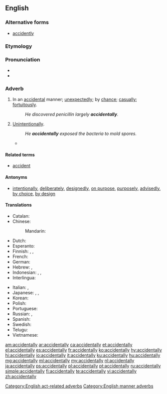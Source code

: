 ==English==

===Alternative forms===
*[[accidently]]

===Etymology===
{{suffix|accidental|ly|lang=en}}

===Pronunciation===
* {{IPA|/ˌæksəˈdɛnt(ə)li/|lang=en}}
* {{audio|en-us-accidentally.ogg|Audio (US)|lang=en}}

===Adverb===
{{en-adv}}

# In an [[accidental]] manner; [[unexpectedly]]; by [[chance]]; [[casually]]; [[fortuitously]].
#: ''He discovered penicillin largely '''accidentally'''.''
# [[unintentionally|Unintentionally]].
#: ''He '''accidentally''' exposed the bacteria to mold spores.''
#* {{quote-news|year=2011
|date=December 14
|author=Steven Morris
|title=Devon woman jailed for 168 days for killing kitten in microwave
|work=Guardian
|url=http://www.guardian.co.uk/world/2011/dec/14/woman-killed-kitten-microwave-jail
|page=
|passage=Robins, of Torquay, had denied a single charge of causing unnecessary suffering to an animal. She claimed the microwave was '''accidentally''' turned on by one of the cats after the kitten got inside. But Knutton said the kitten was too small to even get onto the work surface.}}

====Related terms====
* [[accident]]

====Antonyms====
* [[intentionally]], [[deliberately]], [[designedly]], [[on purpose]], [[purposely]], [[advisedly]], [[by choice]], [[by design]]

====Translations====
{{trans-top|unexpectedly, unintentionally}}
* Catalan: {{t+|ca|accidentalment}}
* Chinese:
*: Mandarin: {{t+|cmn|偶然|tr=ǒurán|sc=Hani}}
* Dutch: {{t+|nl|toevallig}}
* Esperanto: {{t|eo|akcidente}}
* Finnish: {{t|fi|vahingossa}}, {{t+|fi|sattumalta}}, {{t|fi|epähuomiossa}}
* French: {{t+|fr|accidentellement}}
* German: {{t+|de|versehentlich}}
* Hebrew: {{t|he|במקרה|tr=b'miqré}}, {{t|he|לא בכוונה|tr=lo' b'khavaná}}
* Indonesian: {{t|id|[[secara]] [[tak]] [[sengaja]]}}, {{t|id|[[tanpa]] [[sadar|disadari]]}}, {{t|id|[[secara]] [[kebetulan]]}}
* Interlingua: {{t|ia|accidentalmente}}
{{trans-mid}}
* Italian: {{t+|it|casualmente}}, {{t+|it|accidentalmente}}
* Japanese: {{t|ja|無意識的|tr=むいしきてきに, muishikiteki ni|alt=無意識的に}}, {{t+|ja|偶然|tr=ぐうぜん, gūzen}}, {{t|ja|誤って|tr=あやまって, ayamatte}}
* Korean: {{t|ko|우연히도}}
* Polish: {{t+|pl|przypadkowo}}
* Portuguese: {{t+|pt|acidentalmente}}
* Russian: {{t+|ru|случайно|tr=slučájno}}, {{t+|ru|ненамеренно|tr=nenamérenno}}
* Spanish: {{t+|es|accidentalmente}}
* Swedish: {{t+|sv|oavsiktligen}} {{qualifier|unintentionally}}
* Telugu: {{t|te|పొరపాటున|tr=porapāṭuna|sc=Telu}}
* Vietnamese: {{t+|vi|ngẫu nhiên}}
{{trans-bottom}}

[[Category:English act-related adverbs]]
[[Category:English manner adverbs]]

[[am:accidentally]]
[[ar:accidentally]]
[[ca:accidentally]]
[[et:accidentally]]
[[el:accidentally]]
[[es:accidentally]]
[[fr:accidentally]]
[[ko:accidentally]]
[[hy:accidentally]]
[[hi:accidentally]]
[[io:accidentally]]
[[it:accidentally]]
[[ku:accidentally]]
[[hu:accidentally]]
[[mg:accidentally]]
[[ml:accidentally]]
[[my:accidentally]]
[[nl:accidentally]]
[[ja:accidentally]]
[[ps:accidentally]]
[[pl:accidentally]]
[[pt:accidentally]]
[[ru:accidentally]]
[[simple:accidentally]]
[[fi:accidentally]]
[[te:accidentally]]
[[vi:accidentally]]
[[zh:accidentally]]